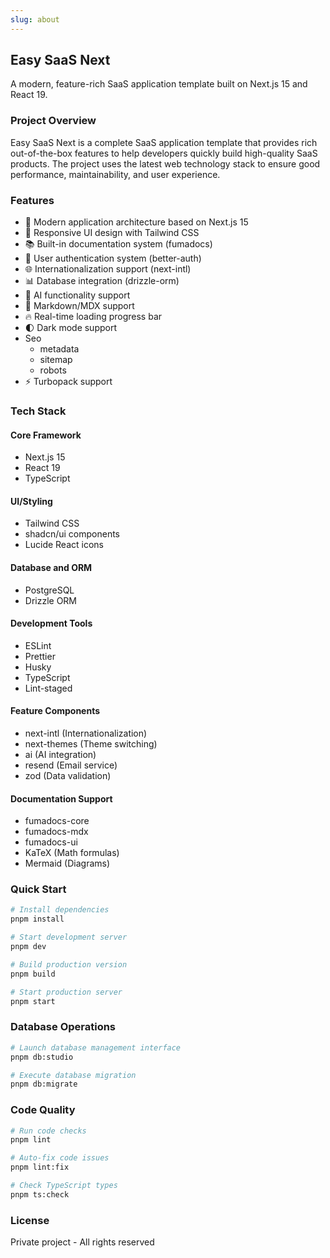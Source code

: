 ```yaml
---
slug: about
---
```


## Easy SaaS Next

A modern, feature-rich SaaS application template built on Next.js 15 and React 19.

### Project Overview

Easy SaaS Next is a complete SaaS application template that provides rich out-of-the-box features to help developers quickly build high-quality SaaS products. The project uses the latest web technology stack to ensure good performance, maintainability, and user experience.

### Features

- 🚀 Modern application architecture based on Next.js 15
- 🎨 Responsive UI design with Tailwind CSS
- 📚 Built-in documentation system (fumadocs)
- 🔐 User authentication system (better-auth)
- 🌐 Internationalization support (next-intl)
- 📊 Database integration (drizzle-orm)
- 🎯 AI functionality support
- 📝 Markdown/MDX support
- 🔥 Real-time loading progress bar
- 🌓 Dark mode support
- Seo
  - metadata
  - sitemap
  - robots
- ⚡ Turbopack support

### Tech Stack

#### Core Framework
- Next.js 15
- React 19
- TypeScript

#### UI/Styling
- Tailwind CSS
- shadcn/ui components
- Lucide React icons

#### Database and ORM
- PostgreSQL
- Drizzle ORM

#### Development Tools
- ESLint
- Prettier
- Husky
- TypeScript
- Lint-staged

#### Feature Components
- next-intl (Internationalization)
- next-themes (Theme switching)
- ai (AI integration)
- resend (Email service)
- zod (Data validation)

#### Documentation Support
- fumadocs-core
- fumadocs-mdx
- fumadocs-ui
- KaTeX (Math formulas)
- Mermaid (Diagrams)

### Quick Start

```bash
# Install dependencies
pnpm install

# Start development server
pnpm dev

# Build production version
pnpm build

# Start production server
pnpm start
```

### Database Operations

```bash
# Launch database management interface
pnpm db:studio

# Execute database migration
pnpm db:migrate
```

### Code Quality

```bash
# Run code checks
pnpm lint

# Auto-fix code issues
pnpm lint:fix

# Check TypeScript types
pnpm ts:check
```

### License

Private project - All rights reserved




